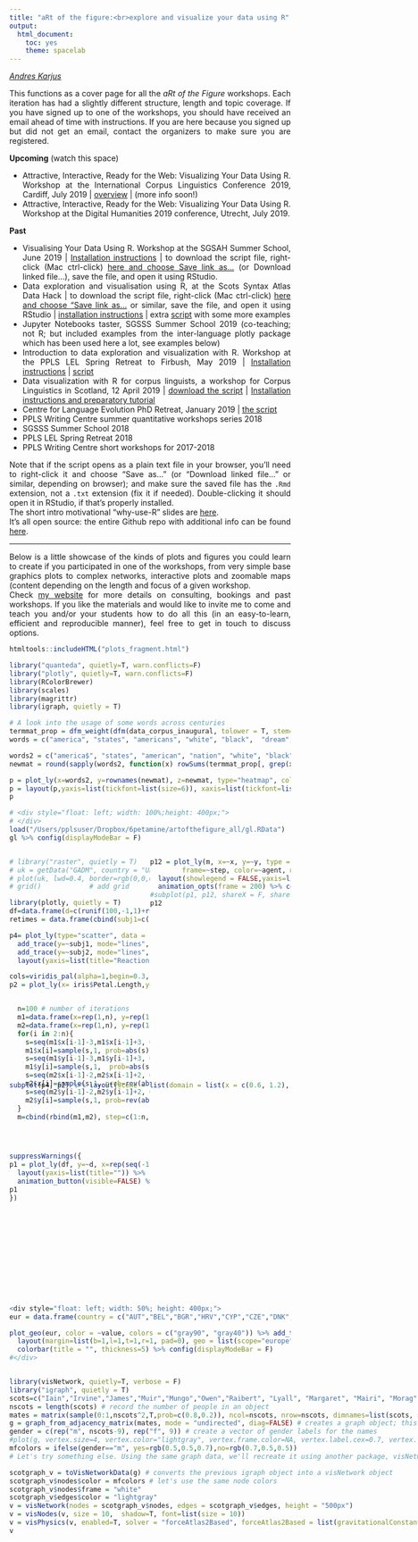 ```yaml
---
title: "aRt of the figure:<br>explore and visualize your data using R"
output: 
  html_document:
    toc: yes
    theme: spacelab
---
```

<style type="text/css">

h1.title {
  font-size: 30px;
  margin-top: 90px;
  background-color: white;
  padding-top: 7px;
  padding-bottom: 10px;
  padding-left:5px;
  z-index: 100;
}


</style>


<img src="top.jpeg" alt = '' style = 'position:absolute; top:0; right:0; padding:0px; width=100%;overflow:hidden;z-index:-1'>
_[Andres Karjus](http://andreskarjus.github.io)_

<div style="text-align: justify"> 

This functions as a cover page for all the *aRt of the Figure* workshops. Each iteration has had a slightly different structure, length and topic coverage. If you have signed up to one of the workshops, you should have received an email ahead of time with instructions. If you are here because you signed up but did not get an email, contact the organizers to make sure you are registered.


**Upcoming** (watch this space)

- Attractive, Interactive, Ready for the Web: Visualizing Your Data Using R. Workshop at the International Corpus Linguistics Conference 2019, Cardiff, July 2019 | [overview](http://www.cl2019.org/wp-content/uploads/2019/02/visualizing_data_with_R_cl2019.pdf) | (more info soon!)
- Attractive, Interactive, Ready for the Web: Visualizing Your Data Using R. Workshop at the Digital Humanities 2019 conference, Utrecht, July 2019.

**Past**

- Visualising Your Data Using R. Workshop at the SGSAH Summer School, June 2019 | [Installation instructions](https://andreskarjus.github.io/artofthefigure/preworkshop_sgsah.html) | to download the script file, right-click (Mac ctrl-click) <a href="https://raw.githubusercontent.com/andreskarjus/artofthefigure/master/artofthefigure_sgsah.Rmd" download target="_blank">here and choose Save link as...</a> (or Download linked file...), save the file, and open it using RStudio.
- Data exploration and visualisation using R, at the Scots Syntax Atlas Data Hack | to download the script file, right-click (Mac ctrl-click) <a href="https://raw.githubusercontent.com/andreskarjus/artofthefigure/master/artofthefigure_scosya.Rmd" download target="_blank">here and choose "Save link as...</a> or similar, save the file, and open it using RStudio |   [installation instructions](https://andreskarjus.github.io/artofthefigure/preworkshop_scosya.html) | extra [script](https://andreskarjus.github.io/artofthefigure/scosya_dataimport_mds.html) with some more examples
- Jupyter Notebooks taster, SGSSS Summer School 2019 (co-teaching; not R; but included examples from the inter-language plotly package which has been used here a lot, see examples below)
- Introduction to data exploration and visualization with R. Workshop at the PPLS LEL Spring Retreat to Firbush, May 2019 | [Installation instructions](https://andreskarjus.github.io/artofthefigure/preworkshop_firbush2.html)  | <a download href="https://raw.githubusercontent.com/andreskarjus/artofthefigure/master/artofthefigure_firbush2.Rmd">script</a>
- Data visualization with R for corpus linguists, a workshop for Corpus Linguistics in Scotland, 12 April 2019 | <a download href="https://raw.githubusercontent.com/andreskarjus/artofthefigure/master/artofthefigure_clis.Rmd">download the script</a> | [Installation instructions and preparatory tutorial](https://andreskarjus.github.io/artofthefigure/preworkshop_clis.html) 
- Centre for Language Evolution PhD Retreat, January 2019 |  <a download href="https://raw.githubusercontent.com/andreskarjus/artofthefigure/master/artofthefigure_clephd.Rmd">the script</a>
- PPLS Writing Centre summer quantitative workshops series 2018
- SGSSS Summer School 2018
- PPLS LEL Spring Retreat 2018
- PPLS Writing Centre short workshops for 2017-2018

Note that if the script opens as a plain text file in your browser, you'll need to right-click it and choose "Save as..." (or "Download linked file..." or similar, depending on browser); and make sure the saved file has the `.Rmd` extension, not a `.txt` extension (fix it if needed). Double-clicking it should open it in RStudio, if that's properly installed.
<br>The short intro motivational "why-use-R" slides are [here](https://andreskarjus.github.io/artofthefigure/intro). 
<br>It's all open source: the entire Github repo with additional info can be found [here](https://github.com/andreskarjus/artofthefigure). 



---

Below is a little showcase of the kinds of plots and figures you could learn to create if you participated in one of the workshops, from very simple base graphics plots to complex networks, interactive plots and zoomable maps (content depending on the length and focus of a given workshop. <br> Check [my website](https://andreskarjus.github.io/) for more details on consulting, bookings and past workshops. If you like the materials and would like to invite me to come and teach you and/or your students how to do all this (in an easy-to-learn, efficient and reproducible manner), feel free to get in touch to discuss options.

</div> 

```r
htmltools::includeHTML("plots_fragment.html") 
```


```r
library("quanteda", quietly=T, warn.conflicts=F) 
library("plotly", quietly=T, warn.conflicts=F)
library(RColorBrewer)
library(scales)
library(magrittr)
library(igraph, quietly = T)

# A look into the usage of some words across centuries
termmat_prop = dfm_weight(dfm(data_corpus_inaugural, tolower = T, stem=F,remove=stopwords(), remove_punct=T), "prop") # use normalized frequencies
words = c("america", "states", "americans", "white", "black",  "dream", "hope", "happiness",  "business", "dollars","money",  "immigrants", "peace", "war", "terror")

words2 = c("america$", "states", "american", "nation", "white", "black",  "dream", "hope", "great", "happiness",  "business", "dollar","money",  "immigra", "peace", "war", "army", "terror", "god", "lord")
newmat = round(sapply(words2, function(x) rowSums(termmat_prop[, grep(x, colnames(termmat_prop))])),5)

p = plot_ly(x=words2, y=rownames(newmat), z=newmat, type="heatmap", colors = colorRamp(c("white", "lightgray", "gray", "darkgray", "black")),showscale = F)
p = layout(p,yaxis=list(tickfont=list(size=6)), xaxis=list(tickfont=list(size=6)),  margin = list(l=130, b=70), paper_bgcolor=rgb(0.95,0.95,0.95)) %>% config(displayModeBar = F)
p


```


```r
# <div style="float: left; width: 100%;height: 400px;">
# </div>
load("/Users/pplsuser/Dropbox/6petamine/artofthefigure_all/gl.RData")
gl %>% config(displayModeBar = F)
```


<div style="float: left; width: 50%; height: 400px;">
```r
# library("raster", quietly = T)
# uk = getData("GADM", country = "United Kingdom", level = 2) # download UK map (needs the raster package to be loaded)
# plot(uk, lwd=0.4, border=rgb(0,0,0,0.2)) # plot the UK
# grid()            # add grid

library(plotly, quietly = T)
df=data.frame(d=c(runif(100,-1,1)+rnorm(100,0,0.5),sort(runif(100,-0.6,0.6))+rnorm(100,0,0.5), sort(runif(100,-1,1))+rnorm(100, 0, 0.1)), R2=as.factor(c(rep("0",100), rep("0.3",100), rep("0.95",100) )))
retimes = data.frame(cbind(subj1=c(runif(20, 0,0.1), seq(0.1, 2.8,length.out = 80)) *  runif(100, 0.7, 1.1 ), subj2=sort(rnorm(100, 1,0.3))*runif(100,0.4,0.8), subj3=sort(rnorm(100, 1,0.3))*runif(100,0.9,1.1) ))

p4= plot_ly(type="scatter", data = retimes, mode="none")  %>% 
  add_trace(y=~subj1, mode="lines", name="Subject 1", color=I("darkgray")) %>% 
  add_trace(y=~subj2, mode="lines", name="Subject 2", color=I("darkred")) %>% 
  layout(yaxis=list(title="Reaction time"), xaxis=list(title="Experiment progress"), showlegend=F) %>% config(displayModeBar = F)

cols=viridis_pal(alpha=1,begin=0.3, end=0.8)(3)
p2 = plot_ly(x= iris$Petal.Length,y=iris$Sepal.Width, z=iris$Sepal.Length, type="scatter3d",mode="markers",color=iris$Species, colors=cols, opacity=0.4, marker=list(size=7)) %>% layout(showlegend=F) %>% config(displayModeBar = F)


  n=100 # number of iterations
  m1=data.frame(x=rep(1,n), y=rep(1,n))
  m2=data.frame(x=rep(1,n), y=rep(1,n))
  for(i in 2:n){
    s=seq(m1$x[i-1]-3,m1$x[i-1]+3, 0.5); s=s[s>0]
    m1$x[i]=sample(s,1, prob=abs(s))
    s=seq(m1$y[i-1]-3,m1$y[i-1]+3, 0.5); s=s[s>0]
    m1$y[i]=sample(s,1,  prob=abs(s))
    s=seq(m2$x[i-1]-2,m2$x[i-1]+2, 0.5); s=s[s>0]
    m2$x[i]=sample(s,1, prob=rev(abs(s-m1$x[i])) )
    s=seq(m2$y[i-1]-2,m2$y[i-1]+2, 0.5); s=s[s>0]
    m2$y[i]=sample(s,1, prob=rev(abs(s-m1$y[i])) )
  }
  m=cbind(rbind(m1,m2), step=c(1:n,1:n), agent=rep(c("a", "b"), each=n))




suppressWarnings({
p1 = plot_ly(df, y=~d, x=rep(seq(-1,1,length.out = 100),3), color=~R2, colors=c("dimgray", "darkgreen", "darkred"), hoverinfo="none", frame = ~R2,type = 'scatter', mode = 'markers',showlegend = F) %>%
  layout(yaxis=list(title="")) %>% 
  animation_button(visible=FALSE) %>% config(displayModeBar = F)
p1
})
```
</div>
<div style="float: right; width: 50%; height: 400px;">
```r
p12 = plot_ly(m, x=~x, y=~y, type = 'scatter', mode = 'markers', 
        frame=~step, color=~agent, marker=list(size=20), colors=c(rgb(0,0,0.5,0.8), rgb(0.5,0,0,0.8))) %>% 
  layout(showlegend = FALSE,yaxis=list(title=""),xaxis=list(title="")) %>% 
  animation_opts(frame = 200) %>% config(displayModeBar = F)
#subplot(p1, p12, shareX = F, shareY = F,which_layout = "merge") %>% layout(scene = list(domain = list(x = c(0.6, 1.2), y = c(0,1)))) %>% animation_slider()
p12

```
</div>
<div style="display: inline-block; position: relative; width: 100%;height: 400px;">
```r
subplot(p4, p2) %>% layout(scene = list(domain = list(x = c(0.6, 1.2), y = c(0,1))))

```
</div>


```r
<div style="float: left; width: 50%; height: 400px;">
eur = data.frame(country = c("AUT","BEL","BGR","HRV","CYP","CZE","DNK","EST","FIN","FRA","DEU","GRC","HUN","IRL","ITA","LVA","LTU","LUX","MLT","NLD","POL","PRT","ROU","SVK","SVN","ESP","SWE","GBR", "NOR", "ISL"), value = sample(seq(0,5,0.1),30)) # create some data

plot_geo(eur, color = ~value, colors = c("gray90", "gray40")) %>% add_trace(z = ~value, locations = ~country, color = ~value) %>% 
  layout(margin=list(b=1,l=1,t=1,r=1, pad=0), geo = list(scope="europe",lonaxis = list(range = c(-10, 28)),lataxis = list(range = c(30, 73)) ), margin=list(l=0,r=0,b=0,t=0))  %>%  hide_colorbar() %>%
  colorbar(title = "", thickness=5) %>% config(displayModeBar = F)
#</div>
```

<div style="display:flex;height:300px">
<div style="flex:1;padding-right:5px">
```r

library(visNetwork, quietly=T, verbose = F)
library("igraph", quietly = T)  
scots=c("Iain","Irvine","James","Muir","Mungo","Owen","Raibert", "Lyall", "Margaret", "Mairi", "Morag", "Murdina","Rhona", "Sorcha", "Thomasina","Una")
nscots = length(scots) # record the number of people in an object
mates = matrix(sample(0:1,nscots^2,T,prob=c(0.8,0.2)), ncol=nscots, nrow=nscots, dimnames=list(scots, scots)) # this creates a randomized matrix signifying friendships; no need to think about this too hard for now
g = graph_from_adjacency_matrix(mates, mode = "undirected", diag=FALSE) # creates a graph object; this need to have igraph loaded to work
gender = c(rep("m", nscots-9), rep("f", 9)) # create a vector of gender labels for the names
#plot(g, vertex.size=4, vertex.color="lightgray", vertex.frame.color=NA, vertex.label.cex=0.7, vertex.label.color=ifelse(gender=="m", yes="blue",no="tomato"), vertex.label.dist=0.1, vertex.label.font=2, edge.color=rgb(0,0,0,0.3))
mfcolors = ifelse(gender=="m", yes=rgb(0.5,0.5,0.7),no=rgb(0.7,0.5,0.5))
# Let's try something else. Using the same graph data, we'll recreate it using another package, visNetwork, which makes graphs interactable.

scotgraph_v = toVisNetworkData(g) # converts the previous igraph object into a visNetwork object
scotgraph_v$nodes$color = mfcolors # let's use the same node colors
scotgraph_v$nodes$frame = "white"
scotgraph_v$edges$color = "lightgray"
v = visNetwork(nodes = scotgraph_v$nodes, edges = scotgraph_v$edges, height = "500px")
v = visNodes(v, size = 10,  shadow=T, font=list(size = 10))
v = visPhysics(v, enabled=T, solver = "forceAtlas2Based", forceAtlas2Based = list(gravitationalConstant = -10)) 
v 

```
</div>

<div style="flex:1;padding-left:5px">
```r
library(visNetwork, quietly=T, verbose = F)

speeches = data_corpus_inaugural$documents$texts # extract speeches data from the internal object
speeches = gsub("Washington DC", "DC", speeches) # replace city name to avoid confusion with president Washington (hopefully)
speechgivers = data_corpus_inaugural$documents$President # names of presidents giving the speech
presidents = unique(data_corpus_inaugural$documents$President) # presidents (some were elected more than once)
mentions = matrix(0, ncol=length(presidents), nrow=length(presidents), dimnames=list(presidents, presidents))
for(president in presidents){
  foundmentions = grep(president, speeches)
  mentions[speechgivers[foundmentions], president ] = 1
}

pgraph = graph_from_adjacency_matrix(mentions, mode="directed") # this uses igraph
pgraph_v = toVisNetworkData(pgraph )
v = visNetwork(nodes = pgraph_v$nodes, edges = pgraph_v$edges)
v = visNodes(v, size = 10,  shadow=T, font=list(size = 25), color="gray")
v = visIgraphLayout(v, "layout_in_circle", smooth=T)
v = visEdges(v, arrows = "to",  shadow=T, smooth=list(type="discrete"), selectionWidth=5)
v = visOptions(v, highlightNearest = list(enabled = T, hover = T, degree=1, labelOnly=F, algorithm="hierarchical"), nodesIdSelection = F)
v
```
</div>

</div>

<br>
<br>

<br>